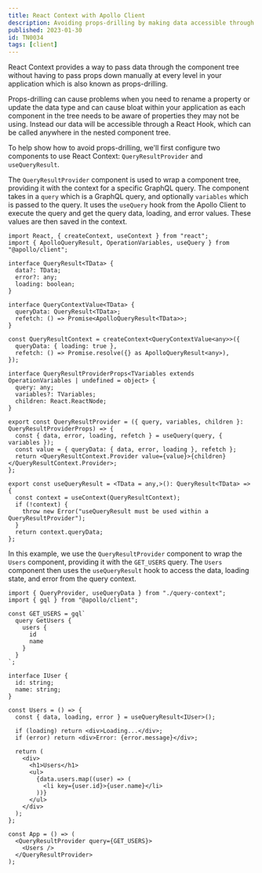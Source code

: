 ```yaml
---
title: React Context with Apollo Client
description: Avoiding props-drilling by making data accessible through a React Hook, which can be called anywhere in the nested component tree.
published: 2023-01-30
id: TN0034
tags: [client]
---
```


React Context provides a way to pass data through the component tree without having to pass props down manually at every level in your application which is also known as props-drilling.

Props-drilling can cause problems when you need to rename a property or update the data type and can cause bloat within your application as each component in the tree needs to be aware of properties they may not be using. Instead our data will be accessible through a React Hook, which can be called anywhere in the nested component tree.

To help show how to avoid props-drilling, we'll first configure two components to use React Context: `QueryResultProvider` and `useQueryResult`.

The `QueryResultProvider` component is used to wrap a component tree, providing it with the context for a specific GraphQL query. The component takes in a `query` which is a GraphQL query, and optionally `variables` which is passed to the query. It uses the `useQuery` hook from the Apollo Client to execute the query and get the query data, loading, and error values. These values are then saved in the context.

```tsx
import React, { createContext, useContext } from "react";
import { ApolloQueryResult, OperationVariables, useQuery } from "@apollo/client";

interface QueryResult<TData> {
  data?: TData;
  error?: any;
  loading: boolean;
}

interface QueryContextValue<TData> {
  queryData: QueryResult<TData>;
  refetch: () => Promise<ApolloQueryResult<TData>>;
}

const QueryResultContext = createContext<QueryContextValue<any>>({
  queryData: { loading: true },
  refetch: () => Promise.resolve({} as ApolloQueryResult<any>),
});

interface QueryResultProviderProps<TVariables extends OperationVariables | undefined = object> {
  query: any;
  variables?: TVariables;
  children: React.ReactNode;
}

export const QueryResultProvider = ({ query, variables, children }: QueryResultProviderProps) => {
  const { data, error, loading, refetch } = useQuery(query, { variables });
  const value = { queryData: { data, error, loading }, refetch };
  return <QueryResultContext.Provider value={value}>{children}</QueryResultContext.Provider>;
};

export const useQueryResult = <TData = any,>(): QueryResult<TData> => {
  const context = useContext(QueryResultContext);
  if (!context) {
    throw new Error("useQueryResult must be used within a QueryResultProvider");
  }
  return context.queryData;
};
```

In this example, we use the `QueryResultProvider` component to wrap the `Users` component, providing it with the `GET_USERS` query. The `Users` component then uses the `useQueryResult` hook to access the data, loading state, and error from the query context.

```tsx
import { QueryProvider, useQueryData } from "./query-context";
import { gql } from "@apollo/client";

const GET_USERS = gql`
  query GetUsers {
    users {
      id
      name
    }
  }
`;

interface IUser {
  id: string;
  name: string;
}

const Users = () => {
  const { data, loading, error } = useQueryResult<IUser>();

  if (loading) return <div>Loading...</div>;
  if (error) return <div>Error: {error.message}</div>;

  return (
    <div>
      <h1>Users</h1>
      <ul>
        {data.users.map((user) => (
          <li key={user.id}>{user.name}</li>
        ))}
      </ul>
    </div>
  );
};

const App = () => (
  <QueryResultProvider query={GET_USERS}>
    <Users />
  </QueryResultProvider>
);
```
